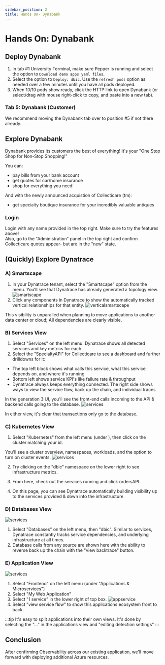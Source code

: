 ```yaml
---
sidebar_position: 2
title: Hands On- Dynabank
---
```


# Hands On: Dynabank

## Deploy Dynabank

1. In tab #1 University Terminal, make sure Pepper is running and select the option to `Download demo apps yaml files`.
1. Select the option to `Deploy: dbic`. Use the `refresh pods` option as needed over a few minutes until you have all pods deployed.
1. When 10/10 pods show ready, click the HTTP link to open Dynabank (or select/drag with mouse right-click to copy, and paste into a new tab).

### Tab 5: Dynabank (Customer)

We recommend moving the Dynabank tab over to position #5 if not there already.

## Explore Dynabank

Dynabank provides its customers the best of everything! It's your "One Stop Shop for Non-Stop Shopping!"

You can:

- pay bills from your bank account
- get quotes for car/home insurance
- shop for everything you need

And with the newly announced acquistion of Collecticare (tm):

- get specialty boutique insurance for your incredibly valuable antiques

### Login

Login with any name provided in the top right. Make sure to try the features above!  
Also, go to the "Administration" panel in the top right and confirm Collecticare quotes appear- but are in the "new" state.

## (Quickly) Explore Dynatrace

### A) Smartscape

1. In your Dynatrace tenant, select the "Smartscape" option from the menu. You'll see that Dynatrace has already generated a topology view.
   ![smartscape](/img/explore1.jpg)
2. Click any components in Dynatrace to show the automatically tracked vertical relationships for that entity.
   ![verticalsmartscape](/img/explore2.jpg)

This visibility is unparalled when planning to move applications to another data center or cloud; All dependencies are clearly visible.

### B) Services View

1. Select "Services" on the left menu. Dynatrace shows all detected services and key metrics for each.
1. Select the "SpecialtyAPI" for Collecticare to see a dashboard and further drilldowns for it:

- The top left block shows what calls this service, what this service depends on, and where it's running
- Bottom left shows service KPI's like failure rate & throughput
- Dynatrace always keeps everything connected. The right side shows ways to view the service flow, back up the chain, and individual traces

In the generation 3 UI, you'll see the front-end calls incoming to the API & backend calls going to the database.
![services](/img/specialtytopology.png)

In either view, it's clear that transactions only go to the database.

### C) Kubernetes View

1. Select "Kubernetes" from the left menu (under ), then click on the cluster matching your id.

You'll see a cluster overview, namespaces, workloads, and the option to turn on cluster events.
![services](/img/explore10.jpg)

2. Try clicking on the "dbic" namespace on the lower right to see infrastructure metrics.

3. From here, check out the services running and click ordersAPI.

4. On this page, you can see Dynatrace automatically building visibility up to the services provided & down into the infrastructure.

### D) Databases View

![services](/img/explore4.jpg)

1. Select "Databases" on the left menu, then "dbic". Similar to services, Dynatrace constantly tracks service dependencies, and underlying infrastructure at all times.
2. Database calls from any source are shown here with the ability to reverse back up the chain with the "view backtrace" button.

### E) Application View

![services](/img/explore6.jpg)

1. Select "Frontend" on the left menu (under "Applications & Microservices")
2. Select "My Web Application"
3. Select "1 service" in the lower right of top box.
   ![appservice](/img/appservice.jpg)
4. Select "view service flow" to show this applications ecosystem front to back.

:::tip
It's easy to split applications into their own views. It's done by selecting the "..." in the applications view and "editing detection settings"
:::

## Conclusion

After confirming Observability across our existing application, we'll move forward with deploying additional Azure resources.
